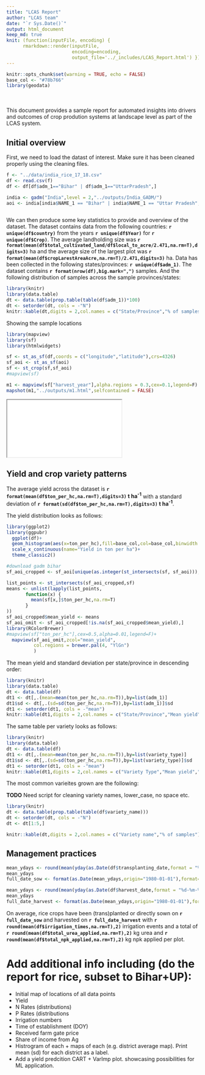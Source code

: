 ```yaml
---
title: "LCAS Report"
author: "LCAS team"
date: "`r Sys.Date()`"
output: html_document
keep_md: true
knit: (function(inputFile, encoding) { 
      rmarkdown::render(inputFile,
                        encoding=encoding, 
                        output_file='../_includes/LCAS_Report.html') })
---
```


```r
knitr::opts_chunk$set(warning = TRUE, echo = FALSE)
base_col <- "#78b766"
library(geodata)
```

<br><br>
This document provides a sample report for automated insights into drivers and
outcomes of crop prodution systems at landscape level as part of the LCAS system.


## Initial overview
First, we need to load the datast of interest. 
Make sure it has been cleaned properly using the cleaning files.

```r
f <- "../data/india_rice_17_18.csv"
df <- read.csv(f)
df <- df[df$adm_1=="Bihar" | df$adm_1=="UttarPradesh",]

india <- gadm("India",level = 2,"../outputs/India_GADM/")
aoi <- india[india$NAME_1 == "Bihar" | india$NAME_1 == "Uttar Pradesh",]



```

We can then produce some key statistics to provide and overview of the dataset. The dataset contains data from the following countries: **`r unique(df$country)`** from the years **`r unique(df$Year)`** for **`r unique(df$Crop)`**. The average landholding size was **`r format(mean(df$total_cultivated_land/df$local_to_acre/2.471,na.rm=T),digits=3)`** ha and the average size of the largest plot was **`r format(mean(df$cropLarestAreaAcre,na.rm=T)/2.471,digits=3)`** ha. Data has been collected in the following states/provinces: **`r unique(df$adm_1)`**. The dataset contains **`r format(nrow(df),big.mark=",")`** samples. And the following distribution of samples across the sample provinces/states: 

```r
library(knitr)
library(data.table)
dt <- data.table(prop.table(table(df$adm_1))*100)
dt <- setorder(dt, cols = -"N")  
knitr::kable(dt,digits = 2,col.names = c("State/Province","% of samples"))
```

Showing the sample locations

```r
library(mapview)
library(sf)
library(htmlwidgets)

sf <- st_as_sf(df,coords = c("longitude","latitude"),crs=4326)
sf_aoi <- st_as_sf(aoi)
sf <- st_crop(sf,sf_aoi)
#mapview(sf)

m1 <- mapview(sf["harvest_year"],alpha.regions = 0.3,cex=0.1,legend=F)
mapshot(m1,"../outputs/m1.html",selfcontained = FALSE)

```

<iframe src="../outputs/m1.html" data-external="1"></iframe>

## Yield and crop variety patterns

The average yield across the dataset is **`r format(mean(df$ton_per_hc,na.rm=T),digits=3)` t ha<sup>-1</sup>** with a standard deviation of **`r format(sd(df$ton_per_hc,na.rm=T),digits=3)` t ha<sup>-1</sup>**.

The yield distribution looks as follows:

```r
library(ggplot2)
library(ggpubr)
  ggplot(df)+
  geom_histogram(aes(x=ton_per_hc),fill=base_col,col=base_col,binwidth = 0.2)+
  scale_x_continuous(name="Yield in ton per ha")+
  theme_classic2()
```  


```r

#download gadm bihar
sf_aoi_cropped <- sf_aoi[unique(as.integer(st_intersects(sf, sf_aoi))),]

list_points <- st_intersects(sf_aoi_cropped,sf)
means <- unlist(lapply(list_points,
       function(x) {
         mean(sf[x,]$ton_per_hc,na.rm=T)
       }
))
sf_aoi_cropped$mean_yield <- means
sf_aoi_omit <- sf_aoi_cropped[!is.na(sf_aoi_cropped$mean_yield),]
library(RColorBrewer)
#mapview(sf["ton_per_hc"],cex=0.5,alpha=0.01,legend=F)+
  mapview(sf_aoi_omit,zcol="mean_yield",
          col.regions = brewer.pal(4, "YlGn")
          )


```

The mean yield and standard deviation per state/province in descending order:

```r
library(knitr)
library(data.table)
dt <- data.table(df)
dt1 <- dt[,.(mean=mean(ton_per_hc,na.rm=T)),by=list(adm_1)]
dt1$sd <- dt[,.(sd=sd(ton_per_hc,na.rm=T)),by=list(adm_1)]$sd
dt1 <- setorder(dt1, cols = -"mean")  
knitr::kable(dt1,digits = 2,col.names = c("State/Province","Mean yield","Standard Deviation"))
```


The same table per variety looks as follows:

```r
library(knitr)
library(data.table)
dt <- data.table(df)
dt1 <- dt[,.(mean=mean(ton_per_hc,na.rm=T)),by=list(variety_type)]
dt1$sd <- dt[,.(sd=sd(ton_per_hc,na.rm=T)),by=list(variety_type)]$sd
dt1 <- setorder(dt1, cols = -"mean")  
knitr::kable(dt1,digits = 2,col.names = c("Variety Type","Mean yield","Standard Deviation"))
```


The most common varieites grown are the following:

**TODO** Need script for cleaning variety names, lower_case, no space etc.

```r
library(knitr)
dt <- data.table(prop.table(table(df$variety_name)))
dt <- setorder(dt, cols = -"N")
dt <- dt[1:5,]

knitr::kable(dt,digits = 2,col.names = c("Variety name","% of samples"))
```

## Management practices 


```r
mean_ydays <- round(mean(yday(as.Date(df$transplanting_date,format = "%d-%m-%Y")),na.rm = T),0)
mean_ydays
full_date_sow <- format(as.Date(mean_ydays,origin="1980-01-01"),format="%e. of %B")

mean_ydays <- round(mean(yday(as.Date(df$harvest_date,format = "%d-%m-%Y")),na.rm = T),0)
mean_ydays
full_date_harvest <- format(as.Date(mean_ydays,origin="1980-01-01"),format="%e. of %B")

```

On average, rice crops have been (trans)planted or directly sown on **`r full_date_sow`** and harvested on **`r full_date_harvest`** with **`r round(mean(df$irrigation_times,na.rm=T),2)`** irrigation events and a total of **`r round(mean(df$total_urea_applied,na.rm=T),2)`** kg urea and **`r round(mean(df$total_npk_applied,na.rm=T),2)`** kg npk applied per plot.



# Add additional info including (do the report for rice, subset to Bihar+UP):
- Initial map of locations of all data points
- Yield
- N Rates (distributions)
- P Rates (distributions
- Irrigation numbers
- Time of establishment (DOY)
- Received farm gate price
- Share of income from Ag
- Histrogram of each + maps of each (e.g. district average map). Print mean (sd) for each district as a label.
- Add a yield predcition CART + VarImp plot. showcasing possibilities for ML application.
